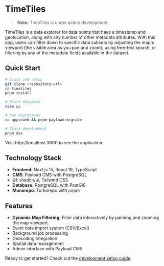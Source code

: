 # TimeTiles

> **Note:** TimeTiles is under active development.

TimeTiles is a data explorer for data points that have a timestamp and geolocation, along with any number of other metadata attributes. With this app, users can filter down to specific data subsets by adjusting the map's viewport (the visible area as you pan and zoom), using free-text search, or filtering by any of the metadata fields available in the dataset.

## Quick Start

```bash
# Clone and setup
git clone <repository-url>
cd timetiles
pnpm install

# Start database
make up

# Run migrations  
cd apps/web && pnpm payload:migrate

# Start development
pnpm dev
```

Visit http://localhost:3000 to see the application.

## Technology Stack

- **Frontend**: Next.js 15, React 19, TypeScript
- **CMS**: Payload CMS with PostgreSQL
- **UI**: shadcn/ui, Tailwind CSS
- **Database**: PostgreSQL with PostGIS
- **Monorepo**: Turborepo with pnpm

## Features

- **Dynamic Map Filtering**: Filter data interactively by panning and zooming the map viewport.
- Event data import system (CSV/Excel)
- Background job processing
- Geocoding integration
- Spatial data management
- Admin interface with Payload CMS

Ready to get started? Check out the [development setup guide](/getting-started/quick-start).
